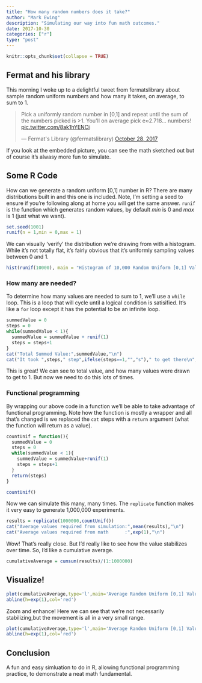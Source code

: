 ```yaml
---
title: "How many random numbers does it take?"
author: "Mark Ewing"
description: "Simulating our way into fun math outcomes."
date: 2017-10-30
categories: ["r"]
type: "post"
---
```


```r
knitr::opts_chunk$set(collapse = TRUE)
```

## Fermat and his library

This morning I woke up to a delightful tweet from fermatslibrary about sample random uniform numbers and how many it takes, on average, to sum to 1.

<blockquote class="twitter-tweet" data-lang="en"><p lang="en" dir="ltr">Pick a uniformly random number in [0,1] and repeat until the sum of the numbers picked is &gt;1. You&#39;ll on average pick e≈2.718... numbers! <a href="https://t.co/8ak1hYENCi">pic.twitter.com/8ak1hYENCi</a></p>&mdash; Fermat&#39;s Library (@fermatslibrary) <a href="https://twitter.com/fermatslibrary/status/924263998589145090?ref_src=twsrc%5Etfw">October 28, 2017</a></blockquote>
<script async src="https://platform.twitter.com/widgets.js" charset="utf-8"></script>

If you look at the embedded picture, you can see the math sketched out but of course it's alwasy more fun to simulate.

## Some R Code

How can we generate a random uniform [0,1] number in R?  There are many distributions built in and this one is included.  Note, I'm setting a seed to ensure if you're following along at home you will get the same answer.  `runif` is the function which generates random values, by default *min* is 0 and *max* is 1 (just what we want).

```r
set.seed(1001)
runif(n = 1,min = 0,max = 1)
```

We can visually 'verify' the distribution we're drawing from with a histogram.  While it's not totally flat, it's fairly obvious that it's uniformly sampling values between 0 and 1.

```r
hist(runif(10000), main = "Histogram of 10,000 Random Uniform [0,1] Values",xlab="")
```

### How many are needed?

To determine how many values are needed to sum to 1, we'll use a `while` loop.  This is a loop that will cycle until a logical condition is satisified.  It's like a `for` loop except it has the potential to be an infinite loop.

```r
summedValue = 0
steps = 0
while(summedValue < 1){
  summedValue = summedValue + runif(1)
  steps = steps+1
}
cat("Total Summed Value:",summedValue,"\n")
cat("It took ",steps," step",ifelse(steps==1,"","s")," to get there\n",sep="")
```

This is great! We can see to total value, and how many values were drawn to get to 1.  But now we need to do this lots of times.

### Functional programming

By wrapping our above code in a function we'll be able to take advantage of functional programming.  Note how the function is mostly a wrapper and all that's changed is we replaced the `cat` steps with a `return` argument (what the function will return as a value).

```r
countUnif = function(){
  summedValue = 0
  steps = 0
  while(summedValue < 1){
    summedValue = summedValue+runif(1)
    steps = steps+1
  }
  return(steps)
}

countUnif()
```

Now we can simulate this many, many times. The `replicate` function makes it very easy to generate 1,000,000 experiments.

```r
results = replicate(1000000,countUnif())
cat("Average values required from simulation:",mean(results),"\n")
cat("Average values required from math      :",exp(1),"\n")
```

Wow! That's really close.  But I'd really like to see how the value stabilizes over time.  So, I'd like a cumulative average.

```r
cumulativeAverage = cumsum(results)/(1:1000000)
```

## Visualize!

```r
plot(cumulativeAverage,type='l',main='Average Random Uniform [0,1] Values Needed to Sum to 1',ylab='Cumulative Average')
abline(h=exp(1),col='red')
```

Zoom and enhance!  Here we can see that we're not necessarily stabilizing,but the movement is all in a very small range.

```r
plot(cumulativeAverage,type='l',main='Average Random Uniform [0,1] Values Needed to Sum to 1',ylab='Cumulative Average',ylim=c(2.715,2.72))
abline(h=exp(1),col='red')
```

## Conclusion

A fun and easy simluation to do in R, allowing functional programming practice, to demonstrate a neat math fundamental.